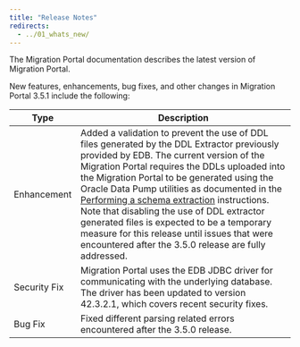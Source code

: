 ```yaml
---
title: "Release Notes"
redirects:
  - ../01_whats_new/
---
```


The Migration Portal documentation describes the latest version of Migration Portal.

New features, enhancements, bug fixes, and other changes in Migration Portal 3.5.1 include the following:

| Type | Description |
| ---- |------------ |
| Enhancement | Added a validation to prevent the use of DDL files generated by the DDL Extractor previously provided by EDB. The current version of the Migration Portal requires the DDLs uploaded into the Migration Portal to be generated using the Oracle Data Pump utilities as documented in the [Performing a schema extraction](../04_mp_migrating_database/01_mp_schema_extraction) instructions. Note that disabling the use of DDL extractor generated files is expected to be a temporary measure for this release until issues that were encountered after the 3.5.0 release are fully addressed. |
| Security Fix | Migration Portal uses the EDB JDBC driver for communicating with the underlying database. The driver has been updated to version 42.3.2.1, which covers recent security fixes. |
| Bug Fix | Fixed different parsing related errors encountered after the 3.5.0 release. |





